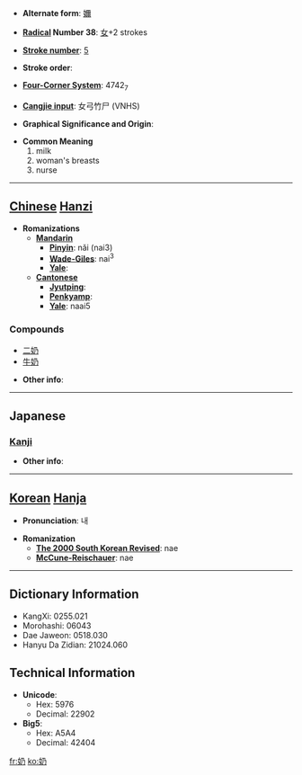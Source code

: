 * '''Alternate form''': [[嬭]]

* '''[[Wiktionary:Chinese radical index| Radical]] Number 38''': [[Wiktionary:Chinese radical index 女|女]]+2 strokes

* '''[[Wiktionary:Chinese total strokes index|Stroke number]]''': [[Wiktionary:Chinese total strokes index 5|5]]

* '''Stroke order''': 

* '''[[Wiktionary:Chinese four corner index|Four-Corner System]]''': 4742<sub>7</sub>

* '''[[Wiktionary:Chinese Cangjie index|Cangjie input]]''': 女弓竹尸 (VNHS)

* '''Graphical Significance and Origin''': 

* '''Common Meaning'''
*#milk
*# woman's breasts
*# nurse


----

== [[Chinese]] [[Hanzi]] ==

* '''Romanizations'''
** '''[[Mandarin]]'''
*** '''[[Pinyin]]''': nǎi (nai3)
*** '''[[Wade-Giles]]''': nai<sup>3</sup>
*** '''[[Yale]]''': 
** '''[[Cantonese]]'''
*** '''[[Jyutping]]''':
*** '''[[Penkyamp]]''': 
*** '''[[Yale]]''': naai5

===Compounds===
*[[二奶]]
*[[牛奶]]

* '''Other info''': 

----

==Japanese==
===[[Kanji]]===
{{kanji|on readings=[[だい]] (dai), [[ね]] (ne), [[ない]] (nai)
|kun readings=[[ちち]] (chichi), [[はぐくむ]] (hagukumu)
}}

* '''Other info''':  

----

== [[Korean]] [[Hanja]] ==

* '''Pronunciation''': 내

* '''Romanization'''
** '''[[The 2000 South Korean Revised Romanization|The 2000 South Korean Revised]]''': nae
** '''[[McCune-Reischauer]]''': nae

----

== Dictionary Information ==

* KangXi: 0255.021
* Morohashi: 06043
* Dae Jaweon: 0518.030
* Hanyu Da Zidian: 21024.060

== Technical Information ==

* '''Unicode''':
** Hex: 5976
** Decimal: 22902
* '''Big5''':
** Hex: A5A4
** Decimal: 42404

[[fr:奶]]
[[ko:奶]]